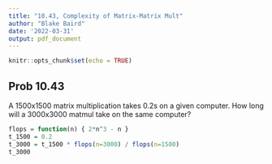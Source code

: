 ```yaml
---
title: "10.43, Complexity of Matrix-Matrix Mult"
author: "Blake Baird"
date: '2022-03-31'
output: pdf_document
---
```


```r
knitr::opts_chunk$set(echo = TRUE)
```

## Prob 10.43
A 1500x1500 matrix multiplication takes 0.2s on a given computer. How long
will a 3000x3000 matmul take on the same computer?
```r
flops = function(n) { 2*n^3 - n }
t_1500 = 0.2
t_3000 = t_1500 * flops(n=3000) / flops(n=1500)
t_3000
```
